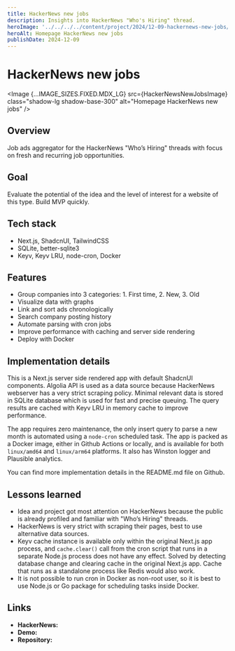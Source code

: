 ```yaml
---
title: HackerNews new jobs
description: Insights into HackerNews "Who's Hiring" thread. 
heroImage: '../../../../content/project/2024/12-09-hackernews-new-jobs/_images/hackernews-new-jobs.png'
heroAlt: Homepage HackerNews new jobs
publishDate: 2024-12-09
---
```



# HackerNews new jobs

<Image {...IMAGE_SIZES.FIXED.MDX_LG} src={HackerNewsNewJobsImage} class="shadow-lg shadow-base-300" alt="Homepage HackerNews new jobs" />

## Overview

Job ads aggregator for the HackerNews "Who’s Hiring" threads with focus on fresh and recurring job opportunities.

## Goal

Evaluate the potential of the idea and the level of interest for a website of this type. Build MVP quickly.

## Tech stack

- Next.js, ShadcnUI, TailwindCSS
- SQLite, better-sqlite3
- Keyv, Keyv LRU, node-cron, Docker

## Features

- Group companies into 3 categories: 1. First time, 2. New, 3. Old
- Visualize data with graphs 
- Link and sort ads chronologically
- Search company posting history
- Automate parsing with cron jobs
- Improve performance with caching and server side rendering
- Deploy with Docker

## Implementation details

This is a Next.js server side rendered app with default ShadcnUI components. Algolia API is used as a data source because HackerNews webserver has a very strict scraping policy. Minimal relevant data is stored in SQLite database which is used for fast and precise queuing. The query results are cached with Keyv LRU in memory cache to improve performance. 

The app requires zero maintenance, the only insert query to parse a new month is automated using a `node-cron` scheduled task. The app is packed as a Docker image, either in Github Actions or locally, and is available for both `linux/amd64` and `linux/arm64` platforms. It also has Winston logger and Plausible analytics.

You can find more implementation details in the <Link href="https://github.com/nemanjam/hn-new-jobs/tree/main#implementation-details" variant="link-markdown" target="_blank" title="README.md file">README.md</Link> file on Github.

## Lessons learned 

- Idea and project got most attention on HackerNews because the public is already profiled and familiar with "Who’s Hiring" threads.
- HackerNews is very strict with scraping their pages, best to use alternative data sources.
- Keyv cache instance is available only within the original Next.js app process, and `cache.clear()` call from the cron script that runs in a separate Node.js process does not have any effect. Solved by detecting database change and clearing cache in the original Next.js app. Cache that runs as a standalone process like Redis would also work.
- It is not possible to run cron in Docker as non-root user, so it is best to use Node.js or Go package for scheduling tasks inside Docker.

## Links


- **HackerNews:** <Link href="https://news.ycombinator.com/item?id=42373936" variant="link-markdown" target="_blank" title="HackerNews ShowHN thread" />
- **Demo:** <Link href="https://hackernews-new-jobs.arm1.nemanjamitic.com" variant="link-markdown" target="_blank" title="HackerNews new jobs demo" />
- **Repository:** <Link href="https://github.com/nemanjam/hn-new-jobs" variant="link-markdown" target="_blank" title="HackerNews new jobs repository" />


